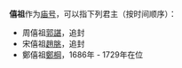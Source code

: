 '''僖祖'''作为[[庙号|庙号]]，可以指下列君主（按时间顺序）：
* 周僖祖[[郭諶_(五代)|郭諶]]，追封
* 宋僖祖[[趙朓|趙朓]]，追封
* 鄭僖祖[[鄭棡|鄭棡]]，1686年 - 1729年在位
{{disambig|cat=庙号消歧义}}